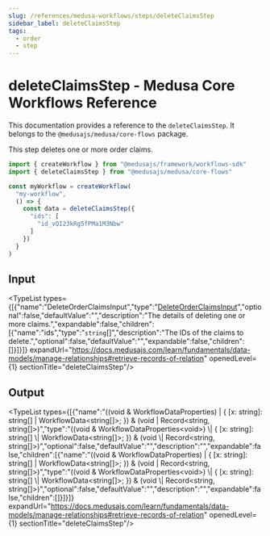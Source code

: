 ```yaml
---
slug: /references/medusa-workflows/steps/deleteClaimsStep
sidebar_label: deleteClaimsStep
tags:
  - order
  - step
---
```



# deleteClaimsStep - Medusa Core Workflows Reference

This documentation provides a reference to the `deleteClaimsStep`. It belongs to the `@medusajs/medusa/core-flows` package.

This step deletes one or more order claims.

```ts title="src/workflows/my-workflow.ts"
import { createWorkflow } from "@medusajs/framework/workflows-sdk"
import { deleteClaimsStep } from "@medusajs/medusa/core-flows"

const myWorkflow = createWorkflow(
  "my-workflow",
  () => {
    const data = deleteClaimsStep({
      "ids": [
        "id_vQI23kRg5fPMa1M3Nbw"
      ]
    })
  }
)
```
  

## Input

<TypeList types={[{"name":"DeleteOrderClaimsInput","type":"[DeleteOrderClaimsInput](../../../../types/core_flows.DeleteOrderClaimsInput/page.mdx)","optional":false,"defaultValue":"","description":"The details of deleting one or more claims.","expandable":false,"children":[{"name":"ids","type":"`string`[]","description":"The IDs of the claims to delete.","optional":false,"defaultValue":"","expandable":false,"children":[]}]}]} expandUrl="https://docs.medusajs.com/learn/fundamentals/data-models/manage-relationships#retrieve-records-of-relation" openedLevel={1} sectionTitle="deleteClaimsStep"/>

## Output

<TypeList types={[{"name":"((void & WorkflowDataProperties<void>) | { [x: string]: string[] | WorkflowData<string[]>; }) & (void | Record<string, string[]>)","type":"((void & WorkflowDataProperties&#60;void&#62;) \\| &#123; [x: string]: string[] \\| WorkflowData&#60;string[]&#62;; &#125;) & (void \\| Record&#60;string, string[]&#62;)","optional":false,"defaultValue":"","description":"","expandable":false,"children":[{"name":"((void & WorkflowDataProperties<void>) | { [x: string]: string[] | WorkflowData<string[]>; }) & (void | Record<string, string[]>)","type":"((void & WorkflowDataProperties&#60;void&#62;) \\| &#123; [x: string]: string[] \\| WorkflowData&#60;string[]&#62;; &#125;) & (void \\| Record&#60;string, string[]&#62;)","optional":false,"defaultValue":"","description":"","expandable":false,"children":[]}]}]} expandUrl="https://docs.medusajs.com/learn/fundamentals/data-models/manage-relationships#retrieve-records-of-relation" openedLevel={1} sectionTitle="deleteClaimsStep"/>
